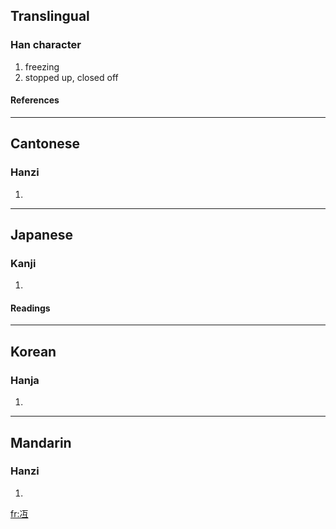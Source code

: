 {{see|沍}}

==Translingual==
===Han character===
{{Han char|rn=15|rad=冫|as=04|sn=6|four=3111<sub>7</sub>|canj=戈一一女一 (IMMVM)}}
# freezing
# stopped up, closed off
====References====
{{Han ref|kx=0131.260|dkj=01613|dj=0294.160|hdz=10295.070|uh=51B1|ud=20913|bh=C9BC|bd=51644}}
----
==Cantonese==
===Hanzi===
{{yue-hanzi|jyut=|y=wu6}}
# {{defn|Cantonese}}
----
==Japanese==
===Kanji===
{{ja-kanji|grade=|rs=冫04}}
# {{defn|Japanese}}
====Readings====
{{ja-readings|on=[[ご]] (go)|kun=[[こおる]] (kooru), [[ひえる]] (hieru), [[さえる]] (saeru)}}
----
==Korean==
===Hanja===
{{ko-hanja|hangeul=호|rv=ho|mr=ho}}
# {{defn|Korean}}
----
==Mandarin==
===Hanzi===
{{cmn-hanzi|pin=[[hé]] (he2), [[hù]] (hu4)|wg=ho<sup>2</sup>, hu<sup>4</sup>}}
# {{defn|Mandarin}}

[[fr:冱]]